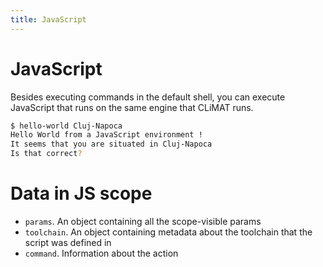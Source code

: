 ```yaml
---
title: JavaScript
---
```



# JavaScript

Besides executing commands in the default shell, you can execute JavaScript
that runs on the same engine that CLiMAT runs.

<JavaScript/>

```sh title=Console
$ hello-world Cluj-Napoca
Hello World from a JavaScript environment !
It seems that you are situated in Cluj-Napoca
Is that correct?
```

# Data in JS scope

* `params`. An object containing all the scope-visible params
* `toolchain`. An object containing metadata about the toolchain that
the script was defined in
* `command`. Information about the action